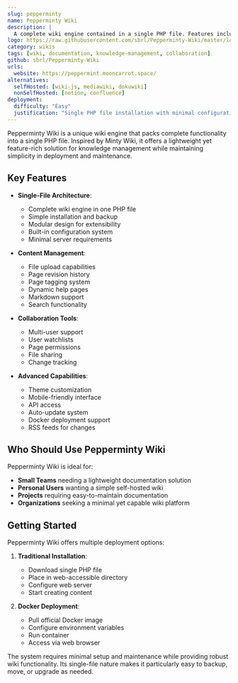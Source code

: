 ```yaml
---
slug: pepperminty
name: Pepperminty Wiki
description: |
  A complete wiki engine contained in a single PHP file. Features include file upload, page revision history, page tags, and more - all while being lightweight and easy to deploy.
logo: https://raw.githubusercontent.com/sbrl/Pepperminty-Wiki/master/logo.png
category: wikis
tags: [wiki, documentation, knowledge-management, collaboration]
github: sbrl/Pepperminty-Wiki
urls:
  website: https://peppermint.mooncarrot.space/
alternatives:
  selfHosted: [wiki-js, mediawiki, dokuwiki]
  nonSelfHosted: [notion, confluence]
deployment:
  difficulty: "Easy"
  justification: "Single PHP file installation with minimal configuration required. Docker deployment also available."
---
```


Pepperminty Wiki is a unique wiki engine that packs complete functionality into a
single PHP file. Inspired by Minty Wiki, it offers a lightweight yet feature-rich
solution for knowledge management while maintaining simplicity in deployment and
maintenance.

## Key Features

- **Single-File Architecture**:

  - Complete wiki engine in one PHP file
  - Simple installation and backup
  - Modular design for extensibility
  - Built-in configuration system
  - Minimal server requirements

- **Content Management**:

  - File upload capabilities
  - Page revision history
  - Page tagging system
  - Dynamic help pages
  - Markdown support
  - Search functionality

- **Collaboration Tools**:

  - Multi-user support
  - User watchlists
  - Page permissions
  - File sharing
  - Change tracking

- **Advanced Capabilities**:
  - Theme customization
  - Mobile-friendly interface
  - API access
  - Auto-update system
  - Docker deployment support
  - RSS feeds for changes

## Who Should Use Pepperminty Wiki

Pepperminty Wiki is ideal for:

- **Small Teams** needing a lightweight documentation solution
- **Personal Users** wanting a simple self-hosted wiki
- **Projects** requiring easy-to-maintain documentation
- **Organizations** seeking a minimal yet capable wiki platform

## Getting Started

Pepperminty Wiki offers multiple deployment options:

1. **Traditional Installation**:

   - Download single PHP file
   - Place in web-accessible directory
   - Configure web server
   - Start creating content

2. **Docker Deployment**:
   - Pull official Docker image
   - Configure environment variables
   - Run container
   - Access via web browser

The system requires minimal setup and maintenance while providing robust wiki
functionality. Its single-file nature makes it particularly easy to backup,
move, or upgrade as needed.
